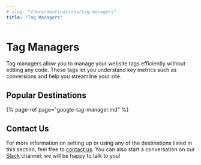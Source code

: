 ```yaml
---
# slug: "/docs/destinations/tag-managers"
title: "Tag Managers"
---
```


# Tag Managers

Tag managers allow you to manage your website tags efficiently without editing any code. These tags let you understand key metrics such as conversions and help you streamline your site.

## Popular Destinations

{% page-ref page="google-tag-manager.md" %}

## Contact Us

For more information on setting up or using any of the destinations listed in this section, feel free to [contact us](mailto:%20docs@rudderstack.com). You can also start a conversation on our [Slack](https://rudderstack.com/join-rudderstack-slack-community) channel; we will be happy to talk to you!
